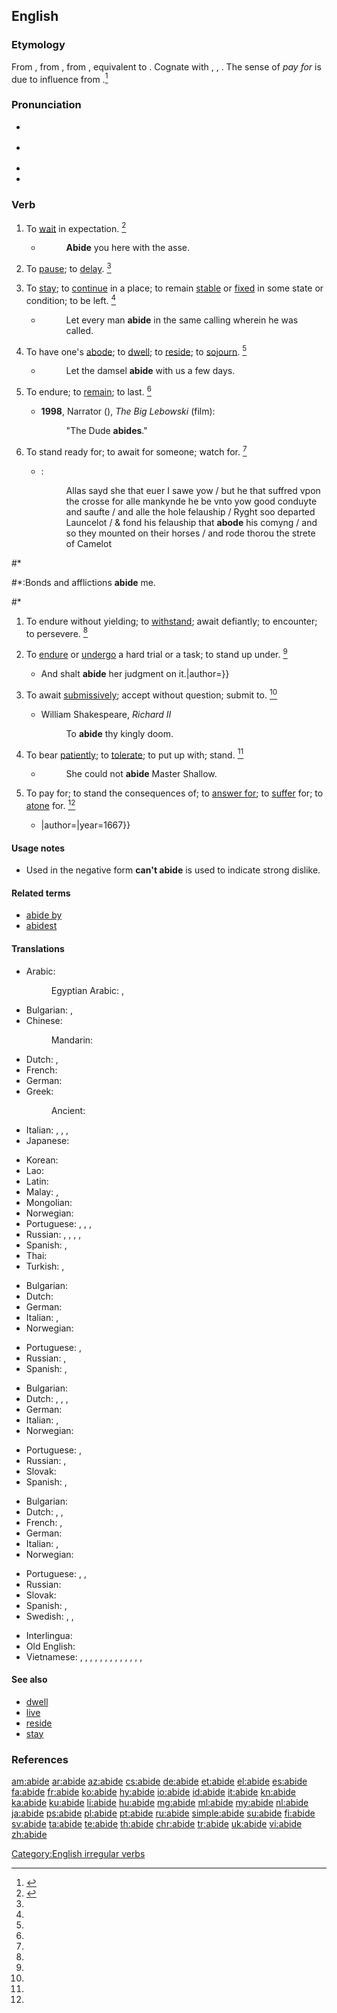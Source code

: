 ==English==

===Etymology===
From {{etyl|enm|en}} {{m|enm|abiden}}, from {{etyl|ang|en}} {{m|ang|ābīdan||to abide, wait, remain, delay, remain behind; survive; wait for, await; expect}}, from {{etyl|gem-pro|en}} {{m|gem-pro|*uzbīdaną||to expect, tolerate}}, equivalent to {{prefix|a|bide|lang=en}}. Cognate with {{etyl|sco|-}} {{m|sco|abyde||to abide, remain}}, {{etyl|gmh|-}} {{m|gmh|erbīten||to await, expect}}, {{etyl|got|-}} {{m|got|𐌿𐍃𐌱𐌴𐌹𐌳𐌰𐌽||to expect, await, have patience}}. The sense of ''pay for'' is due to influence from {{m|en|aby}}.<ref>{{R:MW3 1976|page=3}}</ref>

===Pronunciation===
* {{a|RP}} {{IPA|/əˈbaɪd/|lang=en}}
* {{a|US}} {{IPA|/əˈbaɪd/|lang=en}}
* {{audio|en-us-abide.ogg|Audio (US)|lang=en}}
* {{rhymes|aɪd|lang=en}}

===Verb===
{{en-verb|abides|abiding|abode|past2=abided|abode|past_ptc2=abided|past_ptc3=abidden|past_ptc3_qual=rare}}

#{{label|en|intransitive|obsolete}} To [[wait]] in expectation. {{defdate|Attested from prior to 1150 until the mid 17<sup>th</sup> century.}}<ref name=SOED>{{R:SOED5|page=4}}</ref>
#*{{RQ:Authorized Version|Genesis|22|5}}
#*:'''Abide''' you here with the asse.
#{{label|en|intransitive|obsolete}} To [[pause]]; to [[delay]]. {{defdate|Attested from around (1150 to 1350) until the mid 17<sup>th</sup> century.}}<ref name=SOED/>
#{{label|en|intransitive}} To [[stay]]; to [[continue]] in a place; to remain [[stable]] or [[fixed]] in some state or condition; to be left. {{defdate|First attested from around (1150 to 1350).}}<ref name=SOED/>
#*{{RQ:Authorized Version|1 Corinthians|7|20}}
#*:Let every man '''abide''' in the same calling wherein he was called.
#{{label|en|intransitive|archaic}} To have one's [[abode]]; to [[dwell]]; to [[reside]]; to [[sojourn]]. {{defdate|First attested from around (1350 to 1470).}}<ref name=SOED/>
#*{{RQ:Authorized Version|Genesis|24|55}}
#*:Let the damsel '''abide''' with us a few days.
#{{label|en|intransitive}} To endure; to [[remain]]; to last. {{defdate|First attested from around (1350 to 1470).}}<ref name=SOED/>
#*'''1998''', Narrator ({{w|Sam Elliot}}), ''The Big Lebowski'' (film):
#*:"The Dude '''abides'''."
#{{label|en|transitive}} To stand ready for; to await for someone; watch for. {{defdate|First attested prior to around 1150.}}<ref name=SOED/>
#*{{RQ:Mlry MrtDrthr|15.8|2|XIII|viij}}:
#*:Allas sayd she that euer I sawe yow / but he that suffred vpon the crosse for alle mankynde he be vnto yow good conduyte and saufte / and alle the hole felauship / Ryght soo departed Launcelot / & fond his felauship that '''abode''' his comyng / and so they mounted on their horses / and rode thorou the strete of Camelot
<!--Prior quote:"Ryght so departed Sir Launcelot and founde hys felyship that '''abode''' hys comming-->
#*{{RQ:Authorized Version|Acts|20|23}}
#*:Bonds and afflictions '''abide''' me.
#*{{quote-book|title=Idylls of the King|year=1856-1885|passage=I will '''abide''' the coming of my lord.|author={{w|Alfred Tennyson}}}}
#{{label|en|transitive}} To endure without yielding; to [[withstand]]; await defiantly; to encounter; to persevere. {{defdate|First attested from around (1150 to 1350).}}<ref name=SOED/>
#:{{ux|en|The old oak tree '''abides''' the wind endlessly.}}
#{{label|en|transitive|obsolete}} To [[endure]] or [[undergo]] a hard trial or a task; to stand up under. {{defdate|Attested from around (1150 to 1350) until the early 18<sup>th</sup> century.}}<ref name=SOED/>
#*{{quote-book|title=Idylls of the King|year=1856-1885|passage={{...}}And shalt '''abide''' her judgment on it.|author={{w|Alfred Tennyson}}}}
#{{label|en|transitive}} To await [[submissive|submissively]]; accept without question; submit to. {{defdate|First attested from around (1350 to 1470).}}<ref name=SOED/>
#*William Shakespeare, ''Richard II''
#*:To '''abide''' thy kingly doom.
#{{label|en|transitive}} To bear [[patiently]]; to [[tolerate]]; to put up with; stand. {{defdate|First attested in the late 15<sup>th</sup> century.}}<ref name=SOED/>
#*{{RQ:Shakespeare Henry 4-2|III-ii}}
#*:She could not '''abide''' Master Shallow.
#{{label|en|transitive}} To pay for; to stand the consequences of; to [[answer for]]; to [[suffer]] for; to [[atone]] for. {{defdate|First attested in the late 16<sup>th</sup> century.}}<ref name=SOED/>
#*{{quote-book|title=Paradise Lost|passage=How dearly I '''abide''' that boast so vain,{{...}}|author={{w|John Milton}}|year=1667}}

====Usage notes====
* {{sense|bear patiently}} Used in the negative form '''can't abide''' is used to indicate strong dislike.

====Related terms====
* [[abide by]]
* [[abidest]] {{qualifier|archaic second-person singular present form; with “[[thou]]”}}

====Translations====
{{trans-top|to dwell}}
* Arabic: {{t|ar|يَبْقَى}}
*: Egyptian Arabic: {{t|arz|يفضل|tr=yefḍal|sc=Arab}}, {{t|arz|يستنا|tr=yestana|sc=Arab}}
* Bulgarian: {{t+|bg|пребивавам|sc=Cyrl}}, {{t+|bg|оставам|sc=Cyrl}}
* Chinese:
*: Mandarin: {{t-needed|cmn}}
* Dutch: {{t+|nl|verblijven}}, {{t+|nl|wonen}}
* French: {{t+|fr|demeurer}}
* German: {{t+|de|weilen}}
* Greek:
*: Ancient: {{t|grc|ναίω|sc=polytonic}}
* Italian: {{t+|it|vivere}}, {{t+|it|abitare}}, {{t+|it|risiedere}}, {{t|it|dimorare}}
* Japanese: {{t-needed|ja}}
{{trans-mid}}
* Korean: {{t-needed|ko}}
* Lao: {{t-needed|lo}}
* Latin: {{t|la|possideo}}
* Malay: {{t|ms|tinggal dalam}}, {{t|ms|duduk}}
* Mongolian: {{t-needed|mn}}
* Norwegian: {{t|no|forbli}}
* Portuguese: {{t+|pt|viver}}, {{t+|pt|morar}}, {{t+|pt|habitar}}, {{t+|pt|residir}}
* Russian: {{t+|ru|жить|impf}}, {{t+|ru|прожива́ть|impf}}, {{t+|ru|обита́ть|impf}} {{qualifier|to live}}, {{t+|ru|пребыва́ть|impf}}, {{t+|ru|остава́ться|impf}}
* Spanish: {{t+|es|habitar}}, {{t+|es|morar}}
* Thai: {{t-needed|th}}
* Turkish: {{t+|tr|ikamet etmek}}, {{t+|tr|oturmak}}
{{trans-bottom}}

{{trans-top|to await}}
* Bulgarian: {{t|bg|чакам, очаквам}}
* Dutch: {{t+|nl|afwachten}}
* German: {{qualifier|with genitive}} {{t|de|harren}}
* Italian: {{t+|it|aspettare}}, {{t+|it|attendere}}
* Norwegian: {{t+|no|avvente}}
{{trans-mid}}
* Portuguese: {{t+|pt|aguardar}}, {{t+|pt|esperar}}
* Russian: {{t+|ru|ожида́ть|impf}}, {{t+|ru|ждать|impf}}
* Spanish: {{t+|es|aguardar}}, {{t+|es|esperar}}
{{trans-bottom}}

{{trans-top|to endure}}
* Bulgarian: {{t+|bg|търпя}}
* Dutch: {{t+|nl|ondergaan}}, {{t+|nl|verdragen}}, {{t+|nl|doorstaan}}, {{t+|nl|uithouden}}
* German: {{t+|de|aushalten}}
* Italian: {{t+|it|sopportare}}, {{t+|it|tollerare}}
* Norwegian: {{t|no|holde ut}}
{{trans-mid}}
* Portuguese: {{t+|pt|aguentar}}, {{t+|pt|persistir}}
* Russian: {{t+|ru|терпе́ть|impf}}, {{t+|ru|выноси́ть|impf}}
* Slovak: {{t|sk|vytrvať}}
* Spanish: {{t+|es|quedar}}, {{t+|es|permanecer}}
{{trans-bottom}}

{{trans-top|to tolerate}}
* Bulgarian: {{t+|bg|толерирам}}
* Dutch: {{t+|nl|tolereren}}, {{t+|nl|toelaten}}, {{t+|nl|verdragen}}
* French: {{t+|fr|tolérer}}, {{t+|fr|supporter}}
* German: {{t+|de|ausstehen}}
* Italian: {{t+|it|sopportare}}, {{t+|it|tollerare}}
* Norwegian: {{t|no|tolerere}}
{{trans-mid}}
* Portuguese: {{t+|pt|suportar}}, {{t+|pt|tolerar}}, {{t+|pt|aguentar}}
* Russian: {{t+|ru|терпе́ть|impf}}
* Slovak: {{t|sk|strpieť}}
* Spanish: {{t+|es|tolerar}}, {{t+|es|soportar}}
* Swedish: {{t+|sv|tåla}}, {{t|sv|stå ut med}}, {{t+|sv|tolerera}}
{{trans-bottom}}

{{checktrans-top}}
* Interlingua: {{t-check|ia|demorar}}
* Old English: {{t-check|ang|abidan|alt=ābīdan|sc=Latinx}} {{attention|ang|2=was "[[abidan|ābīdan]]" - assumed inflected form or vocalised spelling; please verify if linking is acceptable. see [[User:Kephir/gadgets/xte#Translation_fixing]]}}
* Vietnamese: {{t-check|vi|tồn tại}}, {{t-check|vi|kéo dài}}, {{t-check|vi|tôn trọng}}, {{t-check|vi|giữ}}, {{t-check|vi|tuân theo}}, {{t-check|vi|chịu theo}}, {{t-check|vi|trung thành với}}, {{t-check|vi|ở}}, {{t-check|vi|ngụ tại}}, {{t-check|vi|chờ}}, {{t-check|vi|chờ đợi}}, {{t-check|vi|chịu đựng}}, {{t-check|vi|chịu}}, {{t-check|vi|chống đỡ được}}
{{trans-bottom}}

====See also====
* [[dwell]]
* [[live]]
* [[reside]]
* [[stay]]

===References===
<references/>

[[Category:English irregular verbs]]

[[am:abide]]
[[ar:abide]]
[[az:abide]]
[[cs:abide]]
[[de:abide]]
[[et:abide]]
[[el:abide]]
[[es:abide]]
[[fa:abide]]
[[fr:abide]]
[[ko:abide]]
[[hy:abide]]
[[io:abide]]
[[id:abide]]
[[it:abide]]
[[kn:abide]]
[[ka:abide]]
[[ku:abide]]
[[li:abide]]
[[hu:abide]]
[[mg:abide]]
[[ml:abide]]
[[my:abide]]
[[nl:abide]]
[[ja:abide]]
[[ps:abide]]
[[pl:abide]]
[[pt:abide]]
[[ru:abide]]
[[simple:abide]]
[[su:abide]]
[[fi:abide]]
[[sv:abide]]
[[ta:abide]]
[[te:abide]]
[[th:abide]]
[[chr:abide]]
[[tr:abide]]
[[uk:abide]]
[[vi:abide]]
[[zh:abide]]